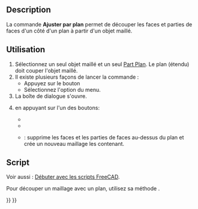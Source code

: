 <languages/>

{{Docnav/fr
|[[Mesh_PolyTrim/fr|Ajuster]]
|[[Mesh_SectionByPlane/fr|Section]]
|[[Mesh_Workbench/fr|Atelier Mesh]]
|IconL=Mesh_PolyTrim.svg
|IconR=Mesh_SectionByPlane.svg
|IconC=Workbench_Mesh.svg
}}

{{GuiCommand/fr
|Name=Mesh TrimByPlane
|Name/fr=Mesh Ajuster par plan
|MenuLocation=Maillages → Couper → Ajuster le maillage avec un plan
|Workbenches=[[Mesh_Workbench/fr|Mesh]]
|SeeAlso=[[Mesh_PolyCut/fr|Mesh Couper le maillage]], [[Mesh_PolyTrim/fr|Mesh Ajuster]]
}}

==Description==

La commande '''Ajuster par plan''' permet de découper les faces et parties de faces d'un côté d'un plan à partir d'un objet maillé.

<span id="Usage"></span>
==Utilisation==

# Sélectionnez un seul objet maillé et un seul [[Part_Plane/fr|Part Plan]]. Le plan (étendu) doit couper l'objet maillé.
# Il existe plusieurs façons de lancer la commande :
#* Appuyez sur le bouton {{Button|[[Image:Mesh_TrimByPlane.svg|16px]] [[Mesh_TrimByPlane/fr|Ajuster le maillage avec un plan]]}}
#* Sélectionnez l'option {{MenuCommand|Maillages → Couper → [[Image:Mesh_TrimByPlane.svg|16px]] Ajuster le maillage avec un plan}} du menu.
# La boîte de dialogue {{MenuCommand|Découpe par un plan}} s'ouvre.
# {{MenuCommand|Sélectionner le coté à conserver}} en appuyant sur l'un des boutons:
#* {{Button|En-dessous}}
#* {{Button|Au-dessus}}
#* {{Button|Recomposer}} : supprime les faces et les parties de faces au-dessus du plan et crée un nouveau maillage les contenant.

<span id="Scripting"></span>
==Script==

Voir aussi : [[FreeCAD_Scripting_Basics/fr|Débuter avec les scripts FreeCAD]].

Pour découper un maillage avec un plan, utilisez sa méthode {{incode|trimByPlane}}.

{{Code|code=
import FreeCAD as App
import Mesh

# Create a non-parametric box-shaped mesh:
msh = App.ActiveDocument.addObject("Mesh::Feature", "Mesh")
msh.Mesh = Mesh.createBox(30, 40, 50)
msh.ViewObject.DisplayMode = "Flat Lines"

# Define a plane by a base point and a normal vector:
pnt = App.Vector(25, 0, 0)
nor = App.Vector(0, 0, 1)

# We need to work on a copy of the msh.Mesh object:
new_msh = msh.Mesh.copy()

# Trim that copy:
new_msh.trimByPlane(pnt, nor)

# Update msh.Mesh:
msh.Mesh = new_msh
}}


{{Docnav/fr
|[[Mesh_PolyTrim/fr|Ajuster]]
|[[Mesh_SectionByPlane/fr|Section]]
|[[Mesh_Workbench/fr|Atelier Mesh]]
|IconL=Mesh_PolyTrim.svg
|IconR=Mesh_SectionByPlane.svg
|IconC=Workbench_Mesh.svg
}}

{{Mesh Tools navi{{#translation:}}}}
{{Userdocnavi{{#translation:}}}}